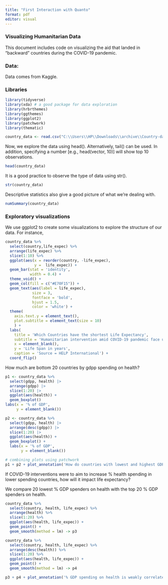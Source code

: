 ```yaml
---
title: "First Interaction with Quanto"
format: pdf
editor: visual
---
```


### Visualizing Humanitarian Data

This document includes code on visualizing the aid that landed in "backward" countries during the COVID-19 pandemic.

### Data:

Data comes from Kaggle.

### Libraries

```r

library(tidyverse) 
library(xda) # a good package for data exploration 
library(hrbrthemes) 
library(ggthemes) 
library(ggplot2) 
library(patchwork) 
library(thematic)
```

```r
country_data <- read.csv("C:\\Users\\HP\\Downloads\\archive\\Country-data.csv", stringsAsFactors = F)
```

Now, we explore the data using head(). Alternatively, tail() can be used. In addition, specifying a number \[e.g., head(vector, 10)\] will show top 10 observations.

```r
head(country_data)
```

It is a good practice to observe the type of data using str().

```r
str(country_data)
```

Descriptive statistics also give a good picture of what we're dealing with.

```r
numSummary(country_data)
```

### Exploratory visualizations

We use ggplot2 to create some visualizations to explore the structure of our data. For instance,

```r
country_data %>%    
  select(country,life_expec) %>%    
  arrange(life_expec) %>%    
  slice(1:10) %>%    
  ggplot(aes(x = reorder(country, -life_expec), 
             y =  life_expec)) +   
  geom_bar(stat = 'identity',            
           width = 0.4) +   
  theme_void() +   
  geom_col(fill = c("#E70F15")) +   
  geom_text(aes(label = life_expec), 
            size = 3,             
            fontface = 'bold', 
            hjust = 1.5,             
            color = 'white') +   
  theme(     
    axis.text.y = element_text(),   
    plot.subtitle = element_text(size = 10)   
    ) +   
  labs(
    title = 'Which Countries have the shortest Life Expectancy',
    subtitle = 'Humanitarian intervention amid COVID-19 pandemic face unexpected challenges in these countries with already low life spans',        
    x = element_blank(),        
    y = 'Life Span in years',        
    caption = 'Source = HELP International') +   
  coord_flip() 
```

How much are bottom 20 countries by gdpp spending on health?

```r
p1 <- country_data %>%   
  select(gdpp, health) |>   
  arrange(gdpp) |>   
  slice(1:20) |>   
  ggplot(aes(health)) +   
  geom_boxplot()   
labs(x = '% of GDP',        
     y = element_blank())  

p2 <- country_data %>%   
  select(gdpp, health) |>   
  arrange(desc(gdpp)) |>   
  slice(1:20) |>   
  ggplot(aes(health)) +   
  geom_boxplot() +   
  labs(x = '% of GDP',        
       y = element_blank())  

# combining plots using patchwork 
p1 + p2 + plot_annotation('How do countries with lowest and highest GDPP relate in Health Spending?', subtitle = 'Top 20 countries on the left; bottom 20 countries on the right',theme=theme(plot.title=element_text(hjust=0)))
```

If COVID-19 interventions were to aim to increase % health spending in lower spending countries, how will it impact life expectancy?

We compare 20 lowest % GDP spenders on health with the top 20 % GDP spenders on health.

```r
country_data %>%    
  select(country, health, life_expec) %>%    
  arrange(health) %>%    
  slice(1:20) %>%    
  ggplot(aes(health, life_expec)) +   
  geom_point() +   
  geom_smooth(method = lm) -> p3  

country_data %>%    
  select(country, health, life_expec) %>%    
  arrange(desc(health)) %>%    
  slice(1:20) %>%    
  ggplot(aes(health, life_expec)) +   
  geom_point() +   
  geom_smooth(method = lm) -> p4  

p3 + p4 + plot_annotation('% GDP spending on health is weakly correlated with increase in life expectancy', subtitle = 'Compared to 20 lowest % health spending countries (left), 20 highest spenders have touched the point of diminishing return')
```
